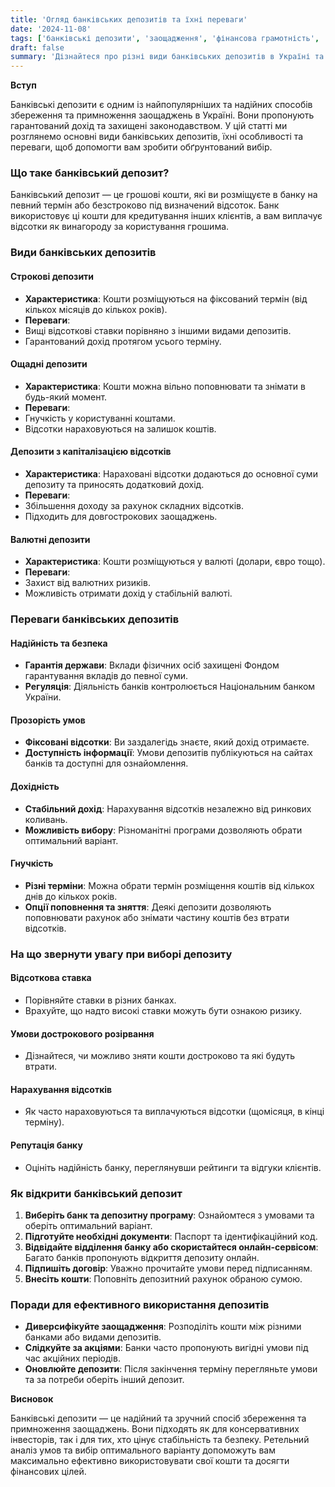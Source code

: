 ```yaml
---
title: 'Огляд банківських депозитів та їхні переваги'
date: '2024-11-08'
tags: ['банківські депозити', 'заощадження', 'фінансова грамотність', 'Україна']
draft: false
summary: 'Дізнайтеся про різні види банківських депозитів в Україні та їхні переваги. Інформація для тих, хто хоче ефективно зберігати та примножувати свої заощадження.'
---
```


**Вступ**

Банківські депозити є одним із найпопулярніших та надійних способів збереження та примноження заощаджень в Україні. Вони пропонують гарантований дохід та захищені законодавством. У цій статті ми розглянемо основні види банківських депозитів, їхні особливості та переваги, щоб допомогти вам зробити обґрунтований вибір.

### Що таке банківський депозит?

Банківський депозит — це грошові кошти, які ви розміщуєте в банку на певний термін або безстроково під визначений відсоток. Банк використовує ці кошти для кредитування інших клієнтів, а вам виплачує відсотки як винагороду за користування грошима.

### Види банківських депозитів

#### Строкові депозити

- **Характеристика**: Кошти розміщуються на фіксований термін (від кількох місяців до кількох років).
- **Переваги**:
- Вищі відсоткові ставки порівняно з іншими видами депозитів.
- Гарантований дохід протягом усього терміну.

#### Ощадні депозити

- **Характеристика**: Кошти можна вільно поповнювати та знімати в будь-який момент.
- **Переваги**:
- Гнучкість у користуванні коштами.
- Відсотки нараховуються на залишок коштів.

#### Депозити з капіталізацією відсотків

- **Характеристика**: Нараховані відсотки додаються до основної суми депозиту та приносять додатковий дохід.
- **Переваги**:
- Збільшення доходу за рахунок складних відсотків.
- Підходить для довгострокових заощаджень.

#### Валютні депозити

- **Характеристика**: Кошти розміщуються у валюті (долари, євро тощо).
- **Переваги**:
- Захист від валютних ризиків.
- Можливість отримати дохід у стабільній валюті.

### Переваги банківських депозитів

#### Надійність та безпека

- **Гарантія держави**: Вклади фізичних осіб захищені Фондом гарантування вкладів до певної суми.
- **Регуляція**: Діяльність банків контролюється Національним банком України.

#### Прозорість умов

- **Фіксовані відсотки**: Ви заздалегідь знаєте, який дохід отримаєте.
- **Доступність інформації**: Умови депозитів публікуються на сайтах банків та доступні для ознайомлення.

#### Дохідність

- **Стабільний дохід**: Нарахування відсотків незалежно від ринкових коливань.
- **Можливість вибору**: Різноманітні програми дозволяють обрати оптимальний варіант.

#### Гнучкість

- **Різні терміни**: Можна обрати термін розміщення коштів від кількох днів до кількох років.
- **Опції поповнення та зняття**: Деякі депозити дозволяють поповнювати рахунок або знімати частину коштів без втрати відсотків.

### На що звернути увагу при виборі депозиту

#### Відсоткова ставка

- Порівняйте ставки в різних банках.
- Врахуйте, що надто високі ставки можуть бути ознакою ризику.

#### Умови дострокового розірвання

- Дізнайтеся, чи можливо зняти кошти достроково та які будуть втрати.

#### Нарахування відсотків

- Як часто нараховуються та виплачуються відсотки (щомісяця, в кінці терміну).

#### Репутація банку

- Оцініть надійність банку, переглянувши рейтинги та відгуки клієнтів.

### Як відкрити банківський депозит

1. **Виберіть банк та депозитну програму**: Ознайомтеся з умовами та оберіть оптимальний варіант.
2. **Підготуйте необхідні документи**: Паспорт та ідентифікаційний код.
3. **Відвідайте відділення банку або скористайтеся онлайн-сервісом**: Багато банків пропонують відкриття депозиту онлайн.
4. **Підпишіть договір**: Уважно прочитайте умови перед підписанням.
5. **Внесіть кошти**: Поповніть депозитний рахунок обраною сумою.

### Поради для ефективного використання депозитів

- **Диверсифікуйте заощадження**: Розподіліть кошти між різними банками або видами депозитів.
- **Слідкуйте за акціями**: Банки часто пропонують вигідні умови під час акційних періодів.
- **Оновлюйте депозити**: Після закінчення терміну перегляньте умови та за потреби оберіть інший депозит.

**Висновок**

Банківські депозити — це надійний та зручний спосіб збереження та примноження заощаджень. Вони підходять як для консервативних інвесторів, так і для тих, хто цінує стабільність та безпеку. Ретельний аналіз умов та вибір оптимального варіанту допоможуть вам максимально ефективно використовувати свої кошти та досягти фінансових цілей.
